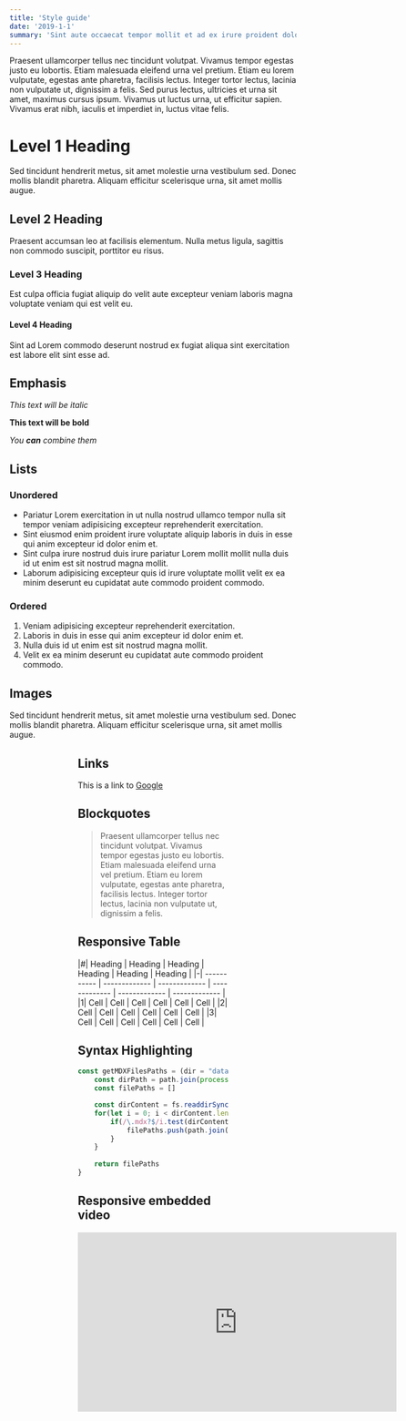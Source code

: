 ---
title: 'Style guide'
date: '2019-1-1'
summary: 'Sint aute occaecat tempor mollit et ad ex irure proident dolore excepteur est anim quis Lorem minim id.'
---

Praesent ullamcorper tellus nec tincidunt volutpat. Vivamus tempor egestas justo eu lobortis. Etiam malesuada eleifend urna vel pretium. Etiam eu lorem vulputate, egestas ante pharetra, facilisis lectus. Integer tortor lectus, lacinia non vulputate ut, dignissim a felis. Sed purus lectus, ultricies et urna sit amet, maximus cursus ipsum. Vivamus ut luctus urna, ut efficitur sapien. Vivamus erat nibh, iaculis et imperdiet in, luctus vitae felis.



# Level 1 Heading
Sed tincidunt hendrerit metus, sit amet molestie urna vestibulum sed. Donec mollis blandit pharetra. Aliquam efficitur scelerisque urna, sit amet mollis augue. 

## Level 2 Heading
Praesent accumsan leo at facilisis elementum. Nulla metus ligula, sagittis non commodo suscipit, porttitor eu risus.

### Level 3 Heading
Est culpa officia fugiat aliquip do velit aute excepteur veniam laboris magna voluptate veniam qui est velit eu.

#### Level 4 Heading
Sint ad Lorem commodo deserunt nostrud ex fugiat aliqua sint exercitation est labore elit sint esse ad.


## Emphasis


_This text will be italic_

**This text will be bold**

_You **can** combine them_

## Lists

### Unordered

- Pariatur Lorem exercitation in ut nulla nostrud ullamco tempor nulla sit tempor veniam adipisicing excepteur reprehenderit exercitation.
- Sint eiusmod enim proident irure voluptate aliquip laboris in duis in esse qui anim excepteur id dolor enim et.
- Sint culpa irure nostrud duis irure pariatur Lorem mollit mollit nulla duis id ut enim est sit nostrud magna mollit.
- Laborum adipisicing excepteur quis id irure voluptate mollit velit ex ea minim deserunt eu cupidatat aute commodo proident commodo.

### Ordered


1. Veniam adipisicing excepteur reprehenderit exercitation.
2. Laboris in duis in esse qui anim excepteur id dolor enim et.
3. Nulla duis id ut enim est sit nostrud magna mollit.
4. Velit ex ea minim deserunt eu cupidatat aute commodo proident commodo.

## Images
Sed tincidunt hendrerit metus, sit amet molestie urna vestibulum sed. Donec mollis blandit pharetra. Aliquam efficitur scelerisque urna, sit amet mollis augue.


<Figure src="https://ik.imagekit.io/nextjs23/micca/andrey-k-FoDtZddTt0k-unsplash.jpg?ik-sdk-version=javascript-1.4.3&updatedAt=1671204106440" alt="an image with the same width as the container" caption="100% of the container" />

<Figure src="https://ik.imagekit.io/nextjs23/micca/bogdan-shcheglovitov-KPZ2lnqEpYg-unsplash.jpg?ik-sdk-version=javascript-1.4.3&updatedAt=1671203822008" alt="an image that is wider than the container" caption="Wider than the container" size="wide" />

<Figure src="https://ik.imagekit.io/nextjs23/micca/cheng-feng-Tu_lH5CFFZw-unsplash.jpg?ik-sdk-version=javascript-1.4.3&updatedAt=1671204096583" alt="an image with full screen width" caption="Full Screen width" size="full" />

## Links
This is a link to [Google](https://www.google.com/)



## Blockquotes

> Praesent ullamcorper tellus nec tincidunt volutpat. Vivamus tempor egestas justo eu lobortis. Etiam malesuada eleifend urna vel pretium. Etiam eu lorem vulputate, egestas ante pharetra, facilisis lectus. Integer tortor lectus, lacinia non vulputate ut, dignissim a felis.


## Responsive Table
<div className="responsive-table">
|#| Heading		| Heading		| Heading		| Heading		| Heading		| Heading		|
|-| ----------- | ------------- | ------------- | ------------- | ------------- | ------------- |
|1| Cell		| Cell			| Cell			| Cell			| Cell			| Cell			|
|2| Cell		| Cell			| Cell			| Cell			| Cell			| Cell			|
|3| Cell		| Cell			| Cell			| Cell			| Cell			| Cell			|
</div>

## Syntax Highlighting
```js
const getMDXFilesPaths = (dir = "data/posts") => {
	const dirPath = path.join(process.cwd(), dir)
	const filePaths = []

	const dirContent = fs.readdirSync(dirPath)
	for(let i = 0; i < dirContent.length; i++){
		if(/\.mdx?$/i.test(dirContent[i])){
			filePaths.push(path.join(dirPath, dirContent[i]))
		}
	}
	
	return filePaths
}
```


## Responsive embedded video
<div className="responsive-16-9-iframe">
	<iframe width="560" height="315" src="https://www.youtube.com/embed/U3ASj1L6_sY" title="YouTube video player" frameBorder="0" allow="accelerometer; autoplay; clipboard-write; encrypted-media; gyroscope; picture-in-picture" allowFullScreen></iframe>
</div>